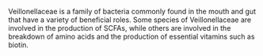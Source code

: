 \subsection{Veillonellaceae}

Veillonellaceae is a family of bacteria commonly found in the mouth and gut that
have a variety of beneficial roles. Some species of Veillonellaceae are involved
in the production of SCFAs, while others are involved in the breakdown of amino
acids and the production of essential vitamins such as biotin.
